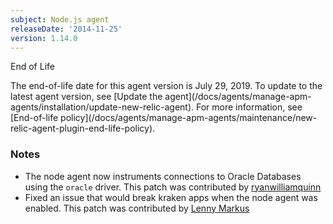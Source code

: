 ```yaml
---
subject: Node.js agent
releaseDate: '2014-11-25'
version: 1.14.0
---
```


End of Life

<Callout variant="important">
  The end-of-life date for this agent version is July 29, 2019. To update to the latest agent version, see [Update the agent](/docs/agents/manage-apm-agents/installation/update-new-relic-agent). For more information, see [End-of-life policy](/docs/agents/manage-apm-agents/maintenance/new-relic-agent-plugin-end-life-policy).
</Callout>

### Notes

* The node agent now instruments connections to Oracle Databases using the `oracle` driver. This patch was contributed by [ryanwilliamquinn](https://github.com/ryanwilliamquinn)
* Fixed an issue that would break kraken apps when the node agent was enabled. This patch was contributed by [Lenny Markus](https://github.com/lmarkus)
